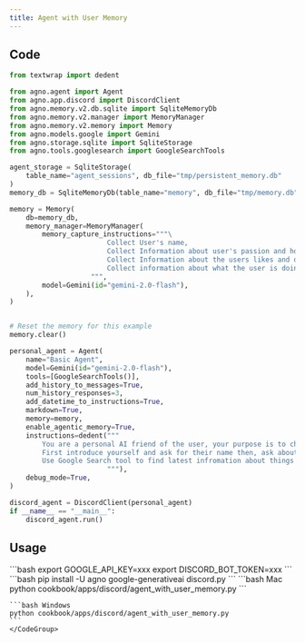 ```yaml
---
title: Agent with User Memory
---
```


## Code

```python cookbook/apps/discord/agent_with_user_memory.py
from textwrap import dedent

from agno.agent import Agent
from agno.app.discord import DiscordClient
from agno.memory.v2.db.sqlite import SqliteMemoryDb
from agno.memory.v2.manager import MemoryManager
from agno.memory.v2.memory import Memory
from agno.models.google import Gemini
from agno.storage.sqlite import SqliteStorage
from agno.tools.googlesearch import GoogleSearchTools

agent_storage = SqliteStorage(
    table_name="agent_sessions", db_file="tmp/persistent_memory.db"
)
memory_db = SqliteMemoryDb(table_name="memory", db_file="tmp/memory.db")

memory = Memory(
    db=memory_db,
    memory_manager=MemoryManager(
        memory_capture_instructions="""\
                        Collect User's name,
                        Collect Information about user's passion and hobbies,
                        Collect Information about the users likes and dislikes,
                        Collect information about what the user is doing with their life right now
                    """,
        model=Gemini(id="gemini-2.0-flash"),
    ),
)


# Reset the memory for this example
memory.clear()

personal_agent = Agent(
    name="Basic Agent",
    model=Gemini(id="gemini-2.0-flash"),
    tools=[GoogleSearchTools()],
    add_history_to_messages=True,
    num_history_responses=3,
    add_datetime_to_instructions=True,
    markdown=True,
    memory=memory,
    enable_agentic_memory=True,
    instructions=dedent("""
        You are a personal AI friend of the user, your purpose is to chat with the user about things and make them feel good.
        First introduce yourself and ask for their name then, ask about themeselves, their hobbies, what they like to do and what they like to talk about.
        Use Google Search tool to find latest infromation about things in the conversations
                        """),
    debug_mode=True,
)

discord_agent = DiscordClient(personal_agent)
if __name__ == "__main__":
    discord_agent.run()
```

## Usage

<Steps>
  <Snippet file="create-venv-step.mdx" />

  <Step title="Set your API keys">
    ```bash
    export GOOGLE_API_KEY=xxx
    export DISCORD_BOT_TOKEN=xxx
    ```
  </Step>

  <Step title="Install libraries">
    ```bash
    pip install -U agno google-generativeai discord.py
    ```
  </Step>

  <Step title="Run Agent">
    <CodeGroup>
    ```bash Mac
    python cookbook/apps/discord/agent_with_user_memory.py
    ```

    ```bash Windows
    python cookbook/apps/discord/agent_with_user_memory.py
    ```
    </CodeGroup>
  </Step>
</Steps>
